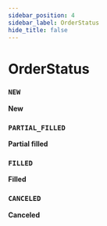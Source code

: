 ```yaml
---
sidebar_position: 4
sidebar_label: OrderStatus
hide_title: false
---
```



# OrderStatus

### `NEW`

**New**

### `PARTIAL_FILLED`

**Partial filled**

### `FILLED`

**Filled**

### `CANCELED`

**Canceled**
